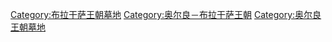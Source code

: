 [[Category:布拉干萨王朝墓地|Category:布拉干萨王朝墓地]]
[[Category:奥尔良－布拉干萨王朝|Category:奥尔良－布拉干萨王朝]]
[[Category:奥尔良王朝墓地|Category:奥尔良王朝墓地]]